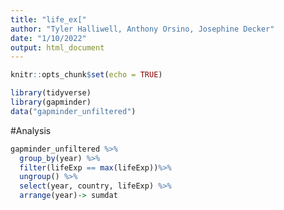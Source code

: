 ```yaml
---
title: "life_ex["
author: "Tyler Halliwell, Anthony Orsino, Josephine Decker"
date: "1/10/2022"
output: html_document
---
```


```r
knitr::opts_chunk$set(echo = TRUE)

```

```r
library(tidyverse)
library(gapminder)
data("gapminder_unfiltered")
```

#Analysis


```r
gapminder_unfiltered %>%
  group_by(year) %>%
  filter(lifeExp == max(lifeExp))%>%
  ungroup() %>%
  select(year, country, lifeExp) %>%
  arrange(year)-> sumdat
```